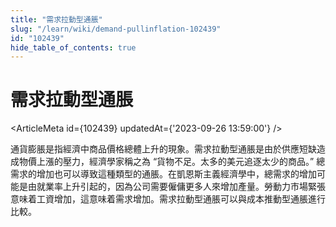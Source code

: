 ```yaml
---
title: "需求拉動型通脹"
slug: "/learn/wiki/demand-pullinflation-102439"
id: "102439"
hide_table_of_contents: true
---
```



# 需求拉動型通脹

<ArticleMeta id={102439} updatedAt={'2023-09-26 13:59:00'} />
<div className='border-solid border-b border-t-0 my-4 border-[var(--ifm-color-gray-300)]' />

通貨膨脹是指經濟中商品價格總體上升的現象。需求拉動型通脹是由於供應短缺造成物價上漲的壓力，經濟學家稱之為 “貨物不足。太多的美元追逐太少的商品。” 總需求的增加也可以導致這種類型的通脹。在凱恩斯主義經濟學中，總需求的增加可能是由就業率上升引起的，因為公司需要僱傭更多人來增加產量。勞動力市場緊張意味着工資增加，這意味着需求增加。需求拉動型通脹可以與成本推動型通脹進行比較。
